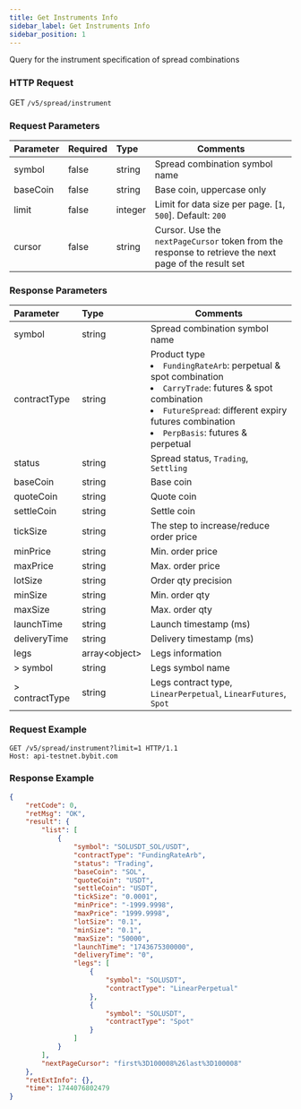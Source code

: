 ```yaml
---
title: Get Instruments Info
sidebar_label: Get Instruments Info
sidebar_position: 1
---
```


Query for the instrument specification of spread combinations

### HTTP Request
GET `/v5/spread/instrument`

### Request Parameters
| Parameter | Required | Type | Comments|
|:----- |:-------|:-----|------ |
|symbol |false |string |Spread combination symbol name|
|baseCoin |false |string |Base coin, uppercase only|
|limit |false |integer |Limit for data size per page. [`1`, `500`]. Default: `200`|
|cursor |false |string |Cursor. Use the `nextPageCursor` token from the response to retrieve the next page of the result set|

### Response Parameters
| Parameter | Type | Comments|
|:----- |:-----|----- |
|symbol|string |Spread combination symbol name|
|contractType|string |Product type <li>`FundingRateArb`: perpetual & spot combination</li><li>`CarryTrade`: futures & spot combination</li><li>`FutureSpread`: different expiry futures combination</li><li>`PerpBasis`: futures & perpetual</li>|
|status|string |Spread status, `Trading`, `Settling` |
|baseCoin|string |Base coin |
|quoteCoin|string |Quote coin |
|settleCoin|string |Settle coin |
|tickSize|string |The step to increase/reduce order price |
|minPrice|string |Min. order price |
|maxPrice|string |Max. order price |
|lotSize|string |Order qty precision |
|minSize|string |Min. order qty |
|maxSize|string |Max. order qty |
|launchTime|string |Launch timestamp (ms) |
|deliveryTime|string |Delivery timestamp (ms) |
|legs|array&lt;object&gt; |Legs information |
|> symbol|string |Legs symbol name |
|> contractType|string |Legs contract type, `LinearPerpetual`, `LinearFutures`, `Spot`|

### Request Example

```http
GET /v5/spread/instrument?limit=1 HTTP/1.1
Host: api-testnet.bybit.com
```

### Response Example
```json
{
    "retCode": 0,
    "retMsg": "OK",
    "result": {
        "list": [
            {
                "symbol": "SOLUSDT_SOL/USDT",
                "contractType": "FundingRateArb",
                "status": "Trading",
                "baseCoin": "SOL",
                "quoteCoin": "USDT",
                "settleCoin": "USDT",
                "tickSize": "0.0001",
                "minPrice": "-1999.9998",
                "maxPrice": "1999.9998",
                "lotSize": "0.1",
                "minSize": "0.1",
                "maxSize": "50000",
                "launchTime": "1743675300000",
                "deliveryTime": "0",
                "legs": [
                    {
                        "symbol": "SOLUSDT",
                        "contractType": "LinearPerpetual"
                    },
                    {
                        "symbol": "SOLUSDT",
                        "contractType": "Spot"
                    }
                ]
            }
        ],
        "nextPageCursor": "first%3D100008%26last%3D100008"
    },
    "retExtInfo": {},
    "time": 1744076802479
}
```
